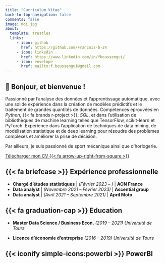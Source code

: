 ```yaml
---
title: "Curriculum Vitae"
back-to-top-navigation: false
comments: false
image: moi.jpg
about:
  template: trestles
  links: 
     - icon: github
       href: https://github.com/Francois-b-24
     - icon: linkedin
       href: https://www.linkedin.com/in/fboussengui/
     - icon: envelope
       href: mailto:f.boussengui@gmail.com
---
```


## [👋]{.wave} Bonjour, et bienvenue !


Passionné par l'analyse des données et l'apprentissage automatique, avec une solide expérience dans la création de modèles prédictifs et le traitement de grandes quantités de données. Compétences éprouvées en *Python*, {{< fa brands r-project >}}, *SQL*, et dans l'utilisation de bibliothèques de machine learning telles que TensorFlow, scikit-learn et PyTorch. Expérience dans l'application de techniques de data mining, de modélisation statistique et de deep learning pour résoudre des problèmes complexes et améliorer la prise de décision.


Par ailleurs, je suis passionné de sport mécanique ainsi que d'horlogerie. 

[Télécharger mon CV  {{< fa arrow-up-right-from-square >}}](FRANCOIS_BOUSSENGUI_CV.pdf){.btn .btn-outline-primary .btn role="button" .center}


## {{< fa briefcase >}} Expérience professionnelle

- [**Chargé d'études statistiques**]{class="shiny-color"} [|]{class="toggle-invisibility"} *(Février 2023 -- )*  [ | **AON France**]{class="company"}
- [**Data analyst**]{class="shiny-color"} [|]{class="toggle-invisibility"} *(Novembre 2021 -- Février 2023)* [ | **Ascential group**]{class="company"}
- [**Data analyst**]{class="shiny-color"} [|]{class="toggle-invisibility"} *(Avril 2021 -- Septembre 2021)* [ | **April Moto**]{class="company"}


## {{< fa graduation-cap >}} Education

- **Master Data Science / Business Econ.** [*(2019 -- 2021)*]{class="education-dates"} [*Université de Tours*]{class="education-location"}

- **Licence d'économie d'entreprise** [*(2016 -- 2019)*]{class="education-dates"} [*Université de Tours*]{class="education-location"}

## {{< iconify simple-icons:powerbi >}} PowerBI
